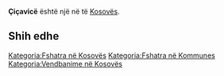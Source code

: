 {{Fshat në 
 | Emri                = Çiçavicë
 | EmriAlt                = 
 | NAME_SHORT_FORM=      
 | NAME_GENERIC=      
 | NAME_SORT_NAME_RO=      CICAVICE
 | FULL_NAME_RO = Çiçavicë
 | FULL_NAME_ND_RO=Cicavice
 | SORT_NAME_RG=CICAVICE
 | FULL_NAME_RG=Çiçavicë
 | FULL_NAME_ND_RG=Cicavice
 | SRP_NAME_SHORT_FORM=      
 | SRP_NAME_GENERIC=      
 | SRP_NAME_SORT_NAME_RO=      
 | SRP_FULL_NAME_RO = 
 | SRP_FULL_NAME_ND_RO=
 | SRP_SORT_NAME_RG=
 | SRP_FULL_NAME_RG=
 | SRP_FULL_NAME_ND_RG=
 | Emri (Rasa dhanore) = 
 | Figura              = 
 | Shteti              = Kosovo
 | Komuna              = 
 | Kodi postar         = 
 | Sipërfaqja          = 

 | Popullsia           = 

 | Regj. i popullsisë  = 
 | Dend. e popullsisë  = 
 | Faqja zyrtare       = 
 <!--- Koordinatat ----> 
 | Gjerësia            = 42.75
 | Gjatësia            = 20.925278
 | Lartësia            = 
}}
'''Çiçavicë''' është një [[]] në [[]] të [[Kosovës]].

<!-- == Gjeografia == -->
<!-- == Historia == -->
<!-- == Demografia == -->
== Shih edhe ==
{{Komuna }}
{{Kosovo-Administrata-Cung}}

[[Kategoria:Fshatra në Kosovës]]
[[Kategoria:Fshatra në Kommunes ]]
[[Kategoria:Vendbanime në Kosovës]]